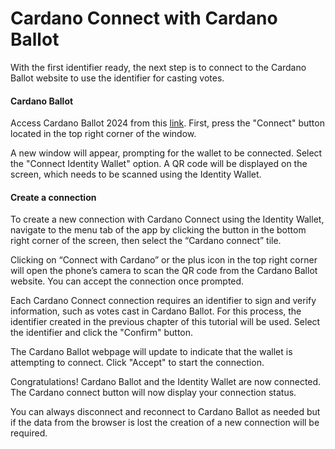 # Cardano Connect with Cardano Ballot

With the first identifier ready, the next step is to connect to the Cardano Ballot website to use the identifier for casting votes.

#### Cardano Ballot

Access Cardano Ballot 2024 from this [link](https://voting.summit.cardano.org/). First, press the "Connect" button located in the top right corner of the window.

A new window will appear, prompting for the wallet to be connected. Select the "Connect Identity Wallet" option. A QR code will be displayed on the screen, which needs to be scanned using the Identity Wallet.

#### Create a connection

To create a new connection with Cardano Connect using the Identity Wallet, navigate to the menu tab of the app by clicking the button in the bottom right corner of the screen, then select the “Cardano connect” tile.

Clicking on “Connect with Cardano” or the plus icon in the top right corner will open the phone’s camera to scan the QR code from the Cardano Ballot website. You can accept the connection once prompted.

Each Cardano Connect connection requires an identifier to sign and verify information, such as votes cast in Cardano Ballot. For this process, the identifier created in the previous chapter of this tutorial will be used. Select the identifier and click the "Confirm" button.

The Cardano Ballot webpage will update to indicate that the wallet is attempting to connect. Click "Accept" to start the connection.

Congratulations! Cardano Ballot and the Identity Wallet are now connected. The Cardano connect button will now display your connection status.

You can always disconnect and reconnect to Cardano Ballot as needed but if the data from the browser is lost the creation of a new connection will be required.
